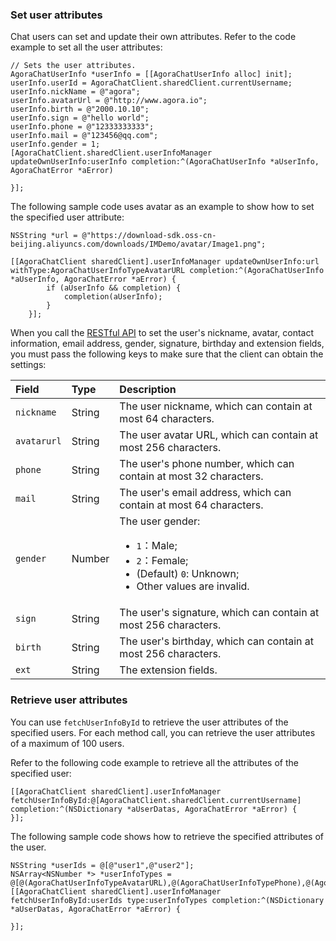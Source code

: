 <PlatformWrapper platform="ios">

### Set user attributes

Chat users can set and update their own attributes. Refer to the code example to set all the user attributes:

```objc
// Sets the user attributes.
AgoraChatUserInfo *userInfo = [[AgoraChatUserInfo alloc] init];
userInfo.userId = AgoraChatClient.sharedClient.currentUsername;
userInfo.nickName = @"agora";
userInfo.avatarUrl = @"http://www.agora.io";
userInfo.birth = @"2000.10.10";
userInfo.sign = @"hello world";
userInfo.phone = @"12333333333";
userInfo.mail = @"123456@qq.com";
userInfo.gender = 1;
[AgoraChatClient.sharedClient.userInfoManager updateOwnUserInfo:userInfo completion:^(AgoraChatUserInfo *aUserInfo, AgoraChatError *aError)      

}];        
```

The following sample code uses avatar as an example to show how to set the specified user attribute:

```objc
NSString *url = @"https://download-sdk.oss-cn-beijing.aliyuncs.com/downloads/IMDemo/avatar/Image1.png";
 
[[AgoraChatClient sharedClient].userInfoManager updateOwnUserInfo:url withType:AgoraChatUserInfoTypeAvatarURL completion:^(AgoraChatUserInfo *aUserInfo, AgoraChatError *aError) {
        if (aUserInfo && completion) {
            completion(aUserInfo);
        }
    }];
```

When you call the [RESTful API](../restful-api/user-attributes-management#setting-user-attributes) to set the user's nickname, avatar, contact information, email address, gender, signature, birthday and extension fields, you must pass the following keys to make sure that the client can obtain the settings:

| Field        | Type   | Description                                                         |
| :---------- | :----- | :----------------------------------------------------------- |
| `nickname`  | String | The user nickname, which can contain at most 64 characters.    |
| `avatarurl` | String | The user avatar URL, which can contain at most 256 characters.     |
| `phone`     | String | The user's phone number, which can contain at most 32 characters.  |
| `mail`      | String | The user's email address, which can contain at most 64 characters. |
| `gender`    | Number | The user gender: <ul><li>`1`：Male; </li><li>`2`：Female;</li><li>(Default) `0`: Unknown;</li><li>Other values are invalid.</li></ul> |
| `sign`      | String | The user's signature, which can contain at most 256 characters.  |
| `birth`     | String | The user's birthday, which can contain at most 256 characters.  |
| `ext`       | String | The extension fields.                                                   |

### Retrieve user attributes

You can use `fetchUserInfoById` to retrieve the user attributes of the specified users. For each method call, you can retrieve the user attributes of a maximum of 100 users.

Refer to the following code example to retrieve all the attributes of the specified user:

```objc
[[AgoraChatClient sharedClient].userInfoManager fetchUserInfoById:@[AgoraChatClient.sharedClient.currentUsername] 		completion:^(NSDictionary *aUserDatas, AgoraChatError *aError) {               
}];
```

The following sample code shows how to retrieve the specified attributes of the user.

```objc
NSString *userIds = @[@"user1",@"user2"];
NSArray<NSNumber *> *userInfoTypes = @[@(AgoraChatUserInfoTypeAvatarURL),@(AgoraChatUserInfoTypePhone),@(AgoraChatUserInfoTypeMail)];
[[AgoraChatClient sharedClient].userInfoManager fetchUserInfoById:userIds type:userInfoTypes completion:^(NSDictionary *aUserDatas, AgoraChatError *aError) {
              
}];
```

</PlatformWrapper>